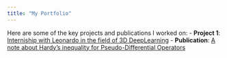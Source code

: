 ```yaml
---
title: "My Portfolio"
---
```


Here are some of the key projects and publications I worked on:
- **Project 1**: [Interniship with Leonardo in the field of 3D DeepLearning](https://github.com/yourusername/project2)
- **Publication**: [A note about Hardy's inequality for Pseudo-Differential Operators](https://github.com/yourusername/project1)

